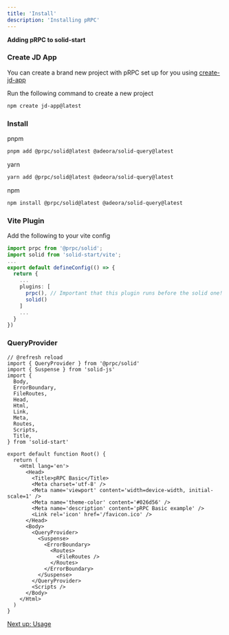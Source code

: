```yaml
---
title: 'Install'
description: 'Installing pRPC'
---
```


**Adding pRPC to solid-start**

### Create JD App

You can create a brand new project with pRPC set up for you using [create-jd-app](https://github.com/orjdev/create-jd-app)

Run the following command to create a new project

```sh
npm create jd-app@latest
```

### Install

pnpm

```sh
pnpm add @prpc/solid@latest @adeora/solid-query@latest
```

yarn

```sh
yarn add @prpc/solid@latest @adeora/solid-query@latest
```

npm

```sh
npm install @prpc/solid@latest @adeora/solid-query@latest
```

### Vite Plugin

Add the following to your vite config

```ts
import prpc from '@prpc/solid';
import solid from 'solid-start/vite';
...
export default defineConfig(() => {
  return {
    ...
    plugins: [
      prpc(), // Important that this plugin runs before the solid one!
      solid()
    ]
    ...
  }
})
```

### QueryProvider

```tsx
// @refresh reload
import { QueryProvider } from '@prpc/solid'
import { Suspense } from 'solid-js'
import {
  Body,
  ErrorBoundary,
  FileRoutes,
  Head,
  Html,
  Link,
  Meta,
  Routes,
  Scripts,
  Title,
} from 'solid-start'

export default function Root() {
  return (
    <Html lang='en'>
      <Head>
        <Title>pRPC Basic</Title>
        <Meta charset='utf-8' />
        <Meta name='viewport' content='width=device-width, initial-scale=1' />
        <Meta name='theme-color' content='#026d56' />
        <Meta name='description' content='pRPC Basic example' />
        <Link rel='icon' href='/favicon.ico' />
      </Head>
      <Body>
        <QueryProvider>
          <Suspense>
            <ErrorBoundary>
              <Routes>
                <FileRoutes />
              </Routes>
            </ErrorBoundary>
          </Suspense>
        </QueryProvider>
        <Scripts />
      </Body>
    </Html>
  )
}
```

[Next up: Usage](/usage)
